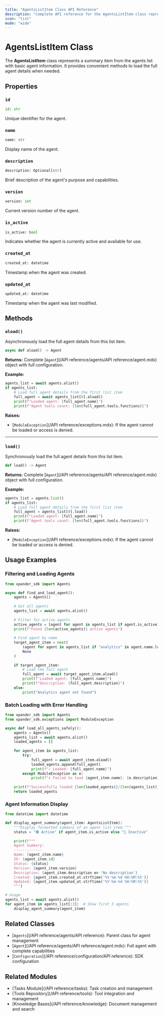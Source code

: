 ```yaml
---
title: "AgentsListItem Class API Reference"
description: "Complete API reference for the AgentsListItem class representing agent summaries"
icon: "list"
mode: "wide"
---
```


# AgentsListItem Class

The **AgentsListItem** class represents a summary item from the agents list with basic agent information. It provides convenient methods to load the full agent details when needed.

## Properties

### `id`
```python
id: str
```
Unique identifier for the agent.

### `name`
```python
name: str
```
Display name of the agent.

### `description`
```python
description: Optional[str]
```
Brief description of the agent's purpose and capabilities.

### `version`
```python
version: int
```
Current version number of the agent.

### `is_active`
```python
is_active: bool
```
Indicates whether the agent is currently active and available for use.

### `created_at`
```python
created_at: datetime
```
Timestamp when the agent was created.

### `updated_at`
```python
updated_at: datetime
```
Timestamp when the agent was last modified.

## Methods

### `aload()`

Asynchronously load the full agent details from this list item.

```python
async def aload() -> Agent
```

**Returns:** Complete [`Agent`](/API reference/agents/API reference/agent.mdx) object with full configuration.

**Example:**
```python
agents_list = await agents.alist()
if agents_list:
    # Load full agent details from the first list item
    full_agent = await agents_list[0].aload()
    print(f"Loaded agent: {full_agent.name}")
    print(f"Agent tools count: {len(full_agent.tools.functions)}")
```

**Raises:**
- [`ModuleException`](/API reference/exceptions.mdx): If the agent cannot be loaded or access is denied.

---

### `load()`

Synchronously load the full agent details from this list item.

```python
def load() -> Agent
```

**Returns:** Complete [`Agent`](/API reference/agents/API reference/agent.mdx) object with full configuration.

**Example:**
```python
agents_list = agents.list()
if agents_list:
    # Load full agent details from the first list item
    full_agent = agents_list[0].load()
    print(f"Loaded agent: {full_agent.name}")
    print(f"Agent tools count: {len(full_agent.tools.functions)}")
```

**Raises:**
- [`ModuleException`](/API reference/exceptions.mdx): If the agent cannot be loaded or access is denied.

## Usage Examples

### Filtering and Loading Agents

```python
from xpander_sdk import Agents

async def find_and_load_agent():
    agents = Agents()
    
    # Get all agents
    agents_list = await agents.alist()
    
    # Filter for active agents
    active_agents = [agent for agent in agents_list if agent.is_active]
    print(f"Found {len(active_agents)} active agents")
    
    # Find agent by name
    target_agent_item = next(
        (agent for agent in agents_list if "analytics" in agent.name.lower()),
        None
    )
    
    if target_agent_item:
        # Load the full agent
        full_agent = await target_agent_item.aload()
        print(f"Loaded agent: {full_agent.name}")
        print(f"Description: {full_agent.description}")
    else:
        print("Analytics agent not found")
```

### Batch Loading with Error Handling

```python
from xpander_sdk import Agents
from xpander_sdk.exceptions import ModuleException

async def load_all_agents_safely():
    agents = Agents()
    agents_list = await agents.alist()
    loaded_agents = []
    
    for agent_item in agents_list:
        try:
            full_agent = await agent_item.aload()
            loaded_agents.append(full_agent)
            print(f"✓ Loaded: {full_agent.name}")
        except ModuleException as e:
            print(f"✗ Failed to load {agent_item.name}: {e.description}")
    
    print(f"Successfully loaded {len(loaded_agents)}/{len(agents_list)} agents")
    return loaded_agents
```

### Agent Information Display

```python
from datetime import datetime

def display_agent_summary(agent_item: AgentsListItem):
    """Display formatted summary of an agent list item."""
    status = "🟢 Active" if agent_item.is_active else "🔴 Inactive"
    
    print(f"""
    Agent Summary:
    -------------
    Name: {agent_item.name}
    ID: {agent_item.id}
    Status: {status}
    Version: {agent_item.version}
    Description: {agent_item.description or 'No description'}
    Created: {agent_item.created_at.strftime('%Y-%m-%d %H:%M:%S')}
    Updated: {agent_item.updated_at.strftime('%Y-%m-%d %H:%M:%S')}
    """)

# Usage
agents_list = await agents.alist()
for agent_item in agents_list[:3]:  # Show first 3 agents
    display_agent_summary(agent_item)
```

## Related Classes

- [`Agents`](/API reference/agents/API reference): Parent class for agent management
- [`Agent`](/API reference/agents/API reference/agent.mdx): Full agent with complete capabilities
- [`Configuration`](/API reference/configuration/API reference): SDK configuration

## Related Modules

- [Tasks Module](/API reference/tasks): Task creation and management
- [Tools Repository](/API reference/tools): Tool integration and management
- [Knowledge Bases](/API reference/knowledge): Document management and search
